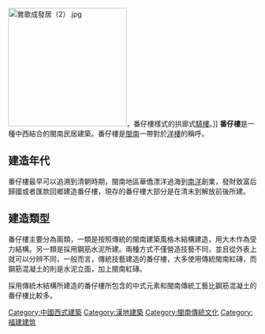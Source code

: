 {{Unreferenced|time=2017-06-02T18:34:36+00:00}}
{{Expert needed|subject=古蹟|time=2022-05-31T12:51:42+00:00}}
{{Taiwanese|hanji=番仔樓|tsuin=|poj= |holo=huan-á-lâu|english= |pinyin= }}
[[File:鶯歌成發居（2）.jpg|240px]]，番仔樓樣式的拱廊式[[騎樓|騎樓]]。]]
'''番仔樓'''是一種中西結合的閩南民居建築。番仔樓是[[閩南|閩南]]一帶對於[[洋樓|洋樓]]的稱呼。

== 建造年代 ==
番仔樓最早可以追溯到清朝時期，閩南地區華僑漂洋過海到[[南洋|南洋]]創業，發財致富后歸國或者匯款回鄉建造番仔樓，現存的番仔樓大部分是在清末到解放前後所建。

== 建造類型 ==
番仔樓主要分為兩類，一類是按照傳統的閩南建築風格木結構建造，用大木作為受力結構。另一類是採用鋼筋水泥所建。兩種方式不僅營造技藝不同，並且從外表上就可以分辨不同，一般而言，傳統技藝建造的番仔樓，大多使用傳統閩南紅磚，而鋼筋混凝土的則是水泥立面，加上閩南紅磚。

採用傳統木結構所建造的番仔樓所包含的中式元素和閩南傳統工藝比鋼筋混凝土的番仔樓比較多。

[[Category:中國西式建築|Category:中國西式建築]]
[[Category:漢地建築|Category:漢地建築]]
[[Category:閩南傳統文化|Category:閩南傳統文化]]
[[Category:福建建筑|Category:福建建筑]]